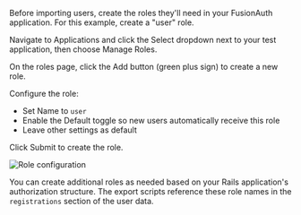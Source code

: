 
Before importing users, create the roles they'll need in your FusionAuth application. For this example, create a "user" role.

Navigate to <Breadcrumb>Applications</Breadcrumb> and click the <InlineUIElement>Select</InlineUIElement> dropdown next to your test application, then choose <InlineUIElement>Manage Roles</InlineUIElement>.

On the roles page, click the <InlineUIElement>Add</InlineUIElement> button (green plus sign) to create a new role.

Configure the role:

- Set <InlineField>Name</InlineField> to `user`
- Enable the <InlineUIElement>Default</InlineUIElement> toggle so new users automatically receive this role
- Leave other settings as default

Click <InlineUIElement>Submit</InlineUIElement> to create the role.

![Role configuration](/img/docs/lifecycle/migrate-users/provider-specific/passportjs/create-role.png)

You can create additional roles as needed based on your Rails application's authorization structure. The export scripts reference these role names in the `registrations` section of the user data.

